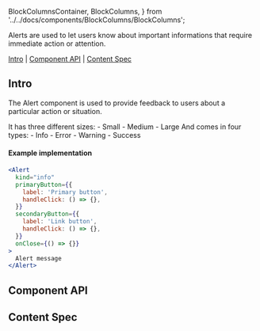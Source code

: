  BlockColumnsContainer,
  BlockColumns,
} from '../../docs/components/BlockColumns/BlockColumns';

<Meta of={AlertStories} />

<Title>Alert</Title>

<Subtitle>
  Alerts are used to let users know about important informations that require
  immediate action or attention.
</Subtitle>

[Intro](#Intro) | [Component API](#ComponentAPI) | [Content Spec](#ContentSpec)

## Intro <a id="Intro" />

The Alert component is used to provide feedback to users about a particular action or situation.

<BlockColumnsContainer>
  <BlockColumns>
    It has three different sizes: - Small - Medium - Large
  </BlockColumns>
  <BlockColumns>
    And comes in four types: - Info - Error - Warning - Success
  </BlockColumns>
</BlockColumnsContainer>

#### Example implementation

```jsx
<Alert
  kind="info"
  primaryButton={{
    label: 'Primary button',
    handleClick: () => {},
  }}
  secondaryButton={{
    label: 'Link button',
    handleClick: () => {},
  }}
  onClose={() => {}}
>
  Alert message
</Alert>
```

<Canvas of={AlertStories.Kinds} sourceState="none" />

## Component API <a id="ComponentAPI" />

<ArgsTable />

## Content Spec <a id="ContentSpec" />

<Figma
  showLink
  height="100%"
  url="https://www.figma.com/file/9FDwjR8lYvincseDkKypC4/Component-Documentations?type=design&node-id=97-23185&mode=dev"
/>
